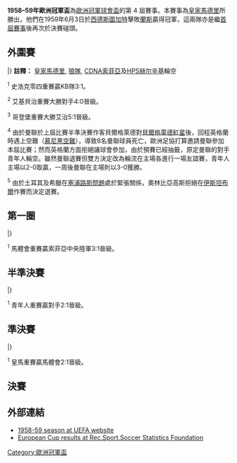 {{NoteTA
|G1=football
|G2=uefa
}}
{{Infobox 國際足球賽事賽季
| tourney_name          = 歐洲冠軍盃
| year                  = 1958–59
| image                 = Mercedes-Benz-Arena Stuttgart.jpg
| size                  = 300px
| caption               = 決賽於[[斯圖加特|斯圖加特]]的[[梅賽德斯-奔馳競技場|內卡爾體育場]]舉行
| edition               = 4
| defending_champ_other = {{flagicon|ESP|1945}} [[皇家馬德里足球俱樂部|皇家馬德里]]
| dates                 = 1958年8月26日–1959年6月3日
| num_teams             = 26 隊
| associations          = 25
| champion_other        = {{flagicon|ESP|1945}} [[皇家馬德里足球俱樂部|皇家馬德里]]
| count                 = 4
| second_other          = {{flagicon|FRA}} [[蘭斯體育會|蘭斯]]
| matches               = 55
| goals                 = 199
| attendance            = 
| top_scorer            = {{flagicon|FRA}} [[朱斯特·方丹|朱斯特·方丹]]（10 球）
| player                = 
| prevseason            = [[1957–58年歐洲冠軍盃|1957–58]]
| nextseason            = [[1959–60年歐洲冠軍盃|1959–60]]
}}

'''1958–59年歐洲冠軍盃'''為[[歐洲冠軍聯賽|歐洲冠軍球會盃]]的第 4 屆賽事。本賽事為[[皇家馬德里足球俱樂部|皇家馬德里]]所勝出，他們在1959年6月3日於[[西德|西德]][[斯圖加特|斯圖加特]]擊敗[[蘭斯足球俱樂部|蘭斯]]贏得冠軍，這兩隊亦是繼[[1955–56年歐洲冠軍盃|首屆賽事]]後再次於決賽碰頭。

== 外圍賽 ==
{{TwoLeg start}}
{{TwoLegResult|[[尤文圖斯足球俱樂部|祖雲達斯]]|ITA|3–8|'''[[維也納體育會|維也納體育會]]'''|AUT|3–1|0–7}}
{{TwoLegResult|[[薩格勒布迪納摩足球俱樂部|薩格勒布戴拿模]]|YUG|var1=SFR|3–4|'''[[布拉格杜克拉|布拉格杜克拉]]'''|TCH|2–2|1–2}}
{{TwoLegResult|[[哥本哈根球类俱乐部|KB哥本哈根]]|DEN|5–5<sup>1</sup>|'''[[沙爾克04足球俱樂部|史浩克零四]]'''|FRG|3–0|2–5|3–1}}
{{TwoLegResult|'''[[馬德里競技俱樂部|馬德里體育會]]'''|ESP|var1=1945|13–1|[[杜林干達足球會|杜林干達]]|IRL|8–0|5–1}}
{{TwoLegResult|'''[[奧厄足球俱樂部|艾基貝治]]'''|GDR|var1=1949|4–4<sup>2</sup>|[[普羅耶什蒂佩特羅魯足球俱樂部|比杜路爾]]|ROU|var2=1952|4–2|0–2}}
{{TwoLegResult|[[埃施青年足球俱樂部|埃施祖尼斯]]|LUX|2–2<sup>3</sup>|'''[[哥登堡體育會|哥登堡]]'''|SWE|1–2|1–0}}
{{TwoLegResult|[[比托姆波蘭人足球俱樂部|普隆尼亞比唐]]|POL|0–6|'''[[MTK布達佩斯足球俱樂部|MTK布達佩斯]]'''|HUN|var2=1957|0–3|0–3}}
{{TwoLegResult|[[烏德勒支足球會|烏德勒支]]|NED|4–6|'''[[里斯本競技|士砵亭]]'''|POR|3–4|1–2}}
{{TwoLegResult|'''[[標准列日足球俱樂部|標準列治]]'''|BEL|6–3|[[哈茨足球俱樂部|赫斯]]|SCO|5–1|1–2}}
{{TwoLegResult|[[阿茲足球會|阿茲]]|NIR|3–10|'''[[蘭斯足球俱樂部|蘭斯]]'''|FRA|1–4|2–6}}
{{TwoLegResult|'''[[伯爾尼年輕人體育俱樂部|青年人]]'''|SUI|(w/o)<sup>4</sup>|[[曼徹斯特聯足球俱樂部|曼聯]]|ENG|–|–}}
{{TwoLegResult|'''[[貝西克塔斯體操俱樂部|比錫達斯]]'''|TUR|(w/o)<sup>5</sup>|[[奧林匹亚科斯足球俱樂部|奧林比亞高斯]]|GRE|var2=old|–|–}}
|}
'''註釋：''' [[皇家馬德里|皇家馬德里]], [[狼隊|狼隊]], [[索菲亞中央陸軍足球俱樂部|CDNA索菲亞]]及[[HPS赫尔辛基|HPS赫尔辛基]]輪空

<sup>1</sup> 史浩克零四重賽贏KB隊3:1。

<sup>2</sup> 艾基貝治重賽大勝對手4:0晉級。

<sup>3</sup> 哥登堡重賽大勝艾治5:1晉級。

<sup>4</sup> 由於曼聯於上屆比賽半準決賽作客貝爾格萊德對[[貝爾格萊德紅星|貝爾格萊德紅星]]後，回程英格蘭時遇上空難（[[慕尼黑空難|慕尼黑空難]]），導致8名曼聯球員死亡，歐洲足協打算邀請曼聯參加本屆比賽；然而英格蘭方面拒絕讓球會參加，由於預賽已經抽籤，原定曼聯的對手青年人輪空。雖然曼聯退賽但雙方決定改為輪流在主場各進行一場友誼賽，青年人主場以2-0取贏，一周後曼聯在主場則以3-0獲勝。

<sup>5</sup> 由於土耳其及希臘在[[塞浦路斯問題|塞浦路斯問題]]處於緊張關係，奧林比亞高斯拒絕在[[伊斯坦布爾|伊斯坦布爾]]作賽而決定退賽。

== 第一圈 ==
{{TwoLeg start}}
{{TwoLegResult|'''[[維也納體育會|維也納體育會]]'''|AUT|3–2|[[布拉格杜克拉|布拉格杜克拉]]|TCH|3–1|0–1}}
{{TwoLegResult|'''[[皇家馬德里足球俱樂部|皇家馬德里]]'''|ESP|var1=1945|3–1|[[貝西克塔斯體操俱樂部|比錫達斯]]|TUR|2–0|1–1}}
{{TwoLegResult|'''[[馬德里競技俱樂部|馬德里體育會]]'''|ESP|var1=1945|2–2<sup>1</sup>|[[索菲亞中央陸軍足球俱樂部|索菲亞中央陸軍]]|BUL|var2=1946|2–1|0–1}}
{{TwoLegResult|[[伍爾弗漢普頓流浪足球俱樂部|狼隊]]|ENG|3–4|'''[[沙爾克04足球俱樂部|史浩克零四]]'''|FRG|2–2|1–2}}
{{TwoLegResult|[[MTK布達佩斯足球俱樂部|MTK布達佩斯]]|HUN|var1=1957|2–6|'''[[伯爾尼年輕人體育俱樂部|青年人]]'''|SUI|1–2|1–4}}
{{TwoLegResult|[[哥登堡體育會|哥登堡]]|SWE|2–6|'''[[奧厄足球俱樂部|艾基貝治]]'''|DDR|var2=1949|2–2|0–4}}
{{TwoLegResult|[[里斯本競技|士砵亭]]|POR|2–6|'''[[標准列日足球俱樂部|標準列治]]'''|BEL|2–3|0–3}}
{{TwoLegResult|'''[[蘭斯足球俱樂部|蘭斯]]'''|FRA|7–0|[[HPS赫尔辛基|HPS赫尔辛基]]|FIN|4–0|3–0}}
|}

<sup>1</sup> 馬體會重賽贏索菲亞中央陸軍3:1晉級。

== 半準決賽 ==
{{TwoLeg start}}
{{TwoLegResult|[[維也納體育會|維也納體育會]]|AUT|1–7|'''[[皇家馬德里足球俱樂部|皇家馬德里]]'''|ESP|var2=1945|0–0|1–7}}
{{TwoLegResult|'''[[馬德里競技俱樂部|馬德里體育會]]'''|ESP|var1=1945|4–1|[[沙爾克04足球俱樂部|史浩克零四]]|FRG|3–0|1–1}}
{{TwoLegResult|'''[[伯爾尼年輕人體育俱樂部|青年人]]'''|SUI|2–2<sup>1</sup>|[[奧厄足球俱樂部|艾基貝治]]|DDR|var2=1949|2–2|0–0}}
{{TwoLegResult|[[標准列日足球俱樂部|標準列治]]|BEL|2–3|'''[[蘭斯足球俱樂部|蘭斯]]'''|FRA|2–0|0–3}}
|}

<sup>1</sup> 青年人重賽贏對手2:1晉級。

== 準決賽 ==
{{TwoLeg start}}
{{TwoLegResult|'''[[皇家馬德里足球俱樂部|皇家馬德里]]'''|ESP|var1=1945|2–2<sup>1</sup>|[[馬德里競技俱樂部|馬德里體育會]]|ESP|var2=1945|2–1|0–1}}
{{TwoLegResult|[[伯爾尼年輕人體育俱樂部|青年人]]|SUI|1–3|'''[[蘭斯足球俱樂部|蘭斯]]'''|FRA|1–0|0–3}}
|}

<sup>1</sup> 皇馬重賽贏馬體會2:1晉級。

== 決賽 ==
{{main|1959年欧洲冠军杯决赛}}

{{footballbox
|date=1959年6月3日
|team1=[[皇家馬德里足球俱樂部|皇家馬德里]] {{flagicon|ESP|1945}}
|score=2–0
|team2={{flagicon|FRA}} [[蘭斯足球俱樂部|蘭斯]]
|goals1=[[恩里克·馬特奧斯|恩里克·馬特奧斯]] {{goal|2}}<br />[[迪史提芬奴|迪史提芬奴]] {{goal|47}}
|goals2=
|stadium=[[斯圖加特|斯圖加特]]，[[梅赛德斯-奔驰竞技场|內卡爾體育場]]
|attendance=72,000
|referee=[[阿爾伯特·杜施|阿爾伯特·杜施]]（{{nfa|GER}}）
}}

== 外部連結 ==
*[http://www.uefa.com/competitions/UCL/history/Season=1958/intro.html 1958-59 season at UEFA website]{{Wayback|url=http://www.uefa.com/competitions/UCL/history/Season=1958/intro.html |date=20090501223842 }}
*[http://www.rsssf.com/ec/ecomp.html European Cup results at Rec.Sport.Soccer Statistics Foundation]{{Wayback|url=http://www.rsssf.com/ec/ecomp.html |date=20180116045414 }}

{{歐洲冠軍聯賽球季}}
{{国际俱乐部足球}}

[[Category:歐洲冠軍盃|Category:歐洲冠軍盃]]